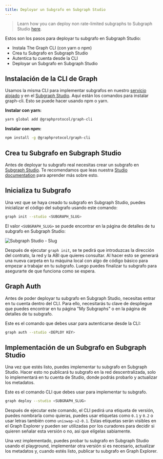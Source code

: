 ```yaml
---
title: Deployar un Subgrafo en Subgraph Studio
---
```


> Learn how you can deploy non rate-limited subgraphs to Subgraph Studio [here](https://www.notion.so/edgeandnode/The-Graph-Subgraph-Studio-Non-Rate-Limited-Chain-Integration-889fe061ee6b4423a7f8e2c8070b9294).

Estos son los pasos para deployar tu subgrafo en Subgraph Studio:

- Instala The Graph CLI (con yarn o npm)
- Crea tu Subgrafo en Subgraph Studio
- Autentica tu cuenta desde la CLI
- Deployar un Subgrafo en Subgraph Studio

## Instalación de la CLI de Graph

Usamos la misma CLI para implementar subgrafos en nuestro [servicio alojado](https://thegraph.com/hosted-service/) y en el [Subgraph Studio](https://thegraph.com/studio/). Aquí están los comandos para instalar graph-cli. Esto se puede hacer usando npm o yarn.

**Instalar con yarn:**

```bash
yarn global add @graphprotocol/graph-cli
```

**Instalar con npm:**

```bash
npm install -g @graphprotocol/graph-cli
```

## Crea tu Subgrafo en Subgraph Studio

Antes de deployar tu subgrafo real necesitas crear un subgrafo en [Subgraph Studio](https://thegraph.com/studio/). Te recomendamos que leas nuestra [Studio documentation](/deploying/subgraph-studio) para aprender más sobre esto.

## Inicializa tu Subgrafo

Una vez que se haya creado tu subgrafo en Subgraph Studio, puedes inicializar el código del subgrafo usando este comando:

```bash
graph init --studio <SUBGRAPH_SLUG>
```

El valor `<SUBGRAPH_SLUG>` se puede encontrar en la página de detalles de tu subgrafo en Subgraph Studio:

![Subgraph Studio - Slug](/img/doc-subgraph-slug.png)

Después de ejecutar `graph init`, se te pedirá que introduzcas la dirección del contrato, la red y la ABI que quieres consultar. Al hacer esto se generará una nueva carpeta en tu máquina local con algo de código básico para empezar a trabajar en tu subgrafo. Luego puedes finalizar tu subgrafo para asegurarte de que funciona como se espera.

## Graph Auth

Antes de poder deployar tu subgrafo en Subgraph Studio, necesitas entrar en tu cuenta dentro del CLI. Para ello, necesitarás tu clave de despliegue que puedes encontrar en tu página "My Subgraphs" o en la página de detalles de tu subgrafo.

Este es el comando que debes usar para autenticarse desde la CLI:

```bash
graph auth --studio <DEPLOY KEY>
```

## Implementación de un Subgrafo en Subgraph Studio

Una vez que estés listo, puedes implementar tu subgrafo en Subgraph Studio. Hacer esto no publicará tu subgrafo en la red descentralizada, solo lo implementará en tu cuenta de Studio, donde podrás probarlo y actualizar los metadatos.

Este es el comando CLI que debes usar para implementar tu subgrafo.

```bash
graph deploy --studio <SUBGRAPH_SLUG>
```

Después de ejecutar este comando, el CLI pedirá una etiqueta de versión, puedes nombrarla como quieras, puedes usar etiquetas como `0.1` y `0.2` o usar letras también como `uniswap-v2-0.1`. Estas etiquetas serán visibles en el Graph Explorer y pueden ser utilizadas por los curadores para decidir si quieren señalar esta versión o no, así que elígelas sabiamente.

Una vez implementado, puedes probar tu subgrafo en Subgraph Studio usando el playground, implementar otra versión si es necesario, actualizar los metadatos y, cuando estés listo, publicar tu subgrafo en Graph Explorer.
